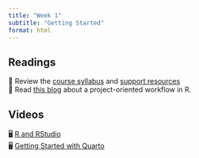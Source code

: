 ```yaml
---
title: "Week 1"
subtitle: "Getting Started"
format: html
---
```


## Readings

| 📖 Review the [course syllabus](/course-syllabus.html) and [support resources](/course-support.html)
| 📖 Read [this blog](https://www.tidyverse.org/blog/2017/12/workflow-vs-script/) about a project-oriented workflow in R.

## Videos

| 🖥️ [R and RStudio](https://youtu.be/eimM6pNkYjE)
| 🖥 [Getting Started with Quarto](https://youtu.be/6QN9ZYURDFg)
